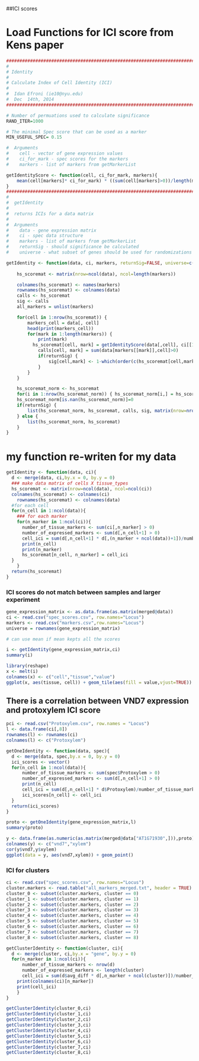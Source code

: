 
##ICI scores


# Load Functions for ICI score from Kens paper 

```r
#####################################################################################
#
# Identity
#
# Calculate Index of Cell Identity (ICI)
#
#  Idan Efroni (ie10@nyu.edu)
#  Dec  14th, 2014
#####################################################################################

# Number of permuations used to calculate significance
RAND_ITER=1000

# The minimal Spec score that can be used as a marker
MIN_USEFUL_SPEC= 0.15

#  Arguments
#    cell - vector of gene expression values
#    ci_for_mark - spec scores for the markers
#    markers - list of markers from getMarkerList

getIdentityScore <- function(cell, ci_for_mark, markers){
	mean(cell[markers]* ci_for_mark) * ((sum(cell[markers]>0))/length(markers))
}
#####################################################################################
#
#  getIdentity
#
#  returns ICIs for a data matrix
#
#  Arguments
#    data - gene expression matrix
#    ci - spec data structure
#    markers - list of markers from getMarkerList
#    returnSig - should significance be calculated
#    universe - what subset of genes should be used for randomizations

getIdentity <- function(data, ci, markers, returnSig=FALSE, universe=c()) {
	
	hs_scoremat <- matrix(nrow=ncol(data), ncol=length(markers))

	colnames(hs_scoremat) <- names(markers)
	rownames(hs_scoremat) <- colnames(data)
	calls <- hs_scoremat
	sig <- calls
	all_markers = unlist(markers)

	for(cell in 1:nrow(hs_scoremat)) {
		markers_cell = data[, cell]
		head(print(markers_cell))
		for(mark in 1:length(markers)) {
			print(mark)
		  hs_scoremat[cell, mark] = getIdentityScore(data[,cell], ci[[1]][markers[[mark]],mark], markers[[mark]])
			calls[cell, mark] = sum(data[markers[[mark]],cell]>0)
			if(returnSig) {
				sig[cell,mark] <- 1-which(order(c(hs_scoremat[cell,mark], getRandomBackground(markers_cell, ci[[1]][markers[[mark]],mark], universe, length(markers[[mark]]))))==1)/(RAND_ITER+1)
			}
		}
	}

	hs_scoremat_norm <- hs_scoremat
	for(i in 1:nrow(hs_scoremat_norm)) { hs_scoremat_norm[i,] = hs_scoremat_norm[i,]/sum(hs_scoremat_norm[i,]) }
	hs_scoremat_norm[is.nan(hs_scoremat_norm)]=0
	if(returnSig) {
		list(hs_scoremat_norm, hs_scoremat, calls, sig, matrix(nrow=nrow(sig), ncol=ncol(sig), p.adjust(sig, "BH")))
	} else {
		list(hs_scoremat_norm, hs_scoremat)
	}
}
```

# my function re-writen for my data
```r
getIdentity <- function(data, ci){
  d <- merge(data, ci,by.x = 0, by.y = 0)
  ### make data matrix of cells X tissue_types 
  hs_scoremat <- matrix(nrow=ncol(data), ncol=ncol(ci))
  colnames(hs_scoremat) <- colnames(ci)
	rownames(hs_scoremat) <- colnames(data)
  #for each cell
  for(n_cell in 1:ncol(data)){
    ### for each marker
    for(n_marker in 1:ncol(ci)){
      number_of_tissue_markers <- sum(ci[,n_marker] > 0)
      number_of_expressed_markers <- sum(d[,n_cell+1] > 0)
      cell_ici = sum(d[,n_cell+1] * d[,(n_marker + ncol(data))+1])/number_of_tissue_markers       * (number_of_expressed_markers/number_of_tissue_markers) 
      print(n_cell)
      print(n_marker)
      hs_scoremat[n_cell, n_marker] = cell_ici
  }
    }
  return(hs_scoremat)
}

```
### ICI scores do not match between samples and larger experiment

```r
gene_expression_matrix <- as.data.frame(as.matrix(merged@data))
ci <- read.csv("spec_scores.csv", row.names="Locus")
markers <- read.csv("markers.csv",row.names="Locus")
universe = rownames(gene_expression_matrix)

# can use mean if mean kepts all the scores

i <- getIdentity(gene_expression_matrix,ci)
summary(i)

library(reshape)
x <- melt(i)
colnames(x) <- c("cell","tissue","value")
ggplot(x, aes(tissue, cell)) + geom_tile(aes(fill = value,vjust=TRUE)) + theme(axis.text=element_text(size=10, angle = 60), axis.text.y = element_blank())
```

## There is a correlation between VND7 expression and protoxylem ICI score 

```r
pci <- read.csv("Protoxylem.csv", row.names = "Locus")
l <- data.frame(ci[,8])
rownames(l) <- rownames(ci)
colnames(l) <- c("Protoxylem")

getOneIdentity <- function(data, spec){
  d <- merge(data, spec,by.x = 0, by.y = 0)
  ici_scores <- vector()
  for(n_cell in 1:ncol(data)){
      number_of_tissue_markers <- sum(spec$Protoxylem > 0)
      number_of_expressed_markers <- sum(d[,n_cell+1] > 0)
      print(n_cell)
      cell_ici = sum(d[,n_cell+1] * d$Protoxylem)/number_of_tissue_markers * (number_of_expressed_markers/number_of_tissue_markers) 
      ici_scores[n_cell] <- cell_ici
  }
  return(ici_scores)
}

proto <- getOneIdentity(gene_expression_matrix,l)
summary(proto)

y <- data.frame(as.numeric(as.matrix(merged@data["AT1G71930",])),proto)
colnames(y) <- c("vnd7","xylem")
cor(y$vnd7,y$xylem)
ggplot(data = y, aes(vnd7,xylem)) + geom_point()

```
### ICI for clusters
```r
ci <- read.csv("spec_scores.csv", row.names="Locus")
cluster.markers <- read.table("all_markers_merged.txt", header = TRUE)
cluster_0 <- subset(cluster.markers, cluster == 0)
cluster_1 <- subset(cluster.markers, cluster == 1)
cluster_2 <- subset(cluster.markers, cluster == 2)
cluster_3 <- subset(cluster.markers, cluster == 3)
cluster_4 <- subset(cluster.markers, cluster == 4)
cluster_5 <- subset(cluster.markers, cluster == 5)
cluster_6 <- subset(cluster.markers, cluster == 6)
cluster_7 <- subset(cluster.markers, cluster == 7)
cluster_8 <- subset(cluster.markers, cluster == 8)

getClusterIdentity <- function(cluster, ci){
  d <- merge(cluster, ci,by.x = "gene", by.y = 0)
  for(n_marker in 1:ncol(ci)){
      number_of_tissue_markers <- nrow(d)
      number_of_expressed_markers <- length(cluster)
      cell_ici = sum(d$avg_diff * d[,n_marker + ncol(cluster)])/number_of_tissue_markers * number_of_tissue_markers/number_of_expressed_markers
    print(colnames(ci)[n_marker])
    print(cell_ici)
    }
}

getClusterIdentity(cluster_0,ci)
getClusterIdentity(cluster_1,ci)
getClusterIdentity(cluster_2,ci)
getClusterIdentity(cluster_3,ci)
getClusterIdentity(cluster_4,ci)
getClusterIdentity(cluster_5,ci)
getClusterIdentity(cluster_6,ci)
getClusterIdentity(cluster_7,ci)
getClusterIdentity(cluster_8,ci)

```
